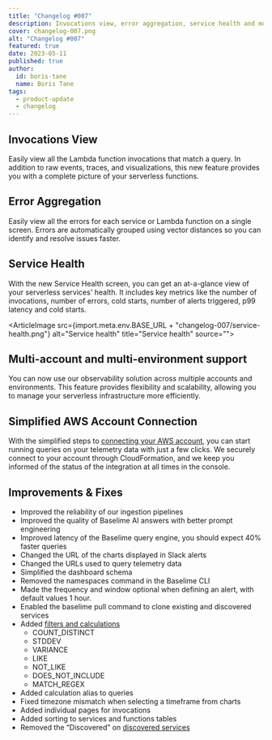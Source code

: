 ```yaml
---
title: "Changelog #007"
description: Invocations view, error aggregation, service health and much more... 
cover: changelog-007.png
alt: "Changelog #007"
featured: true
date: 2023-05-11
published: true
author:
  id: boris-tane
  name: Boris Tane
tags: 
  - product-update
  - changelog
---
```


## Invocations View

Easily view all the Lambda function invocations that match a query. In addition to raw events, traces, and visualizations, this new feature provides you with a complete picture of your serverless functions.

## Error Aggregation

Easily view all the errors for each service or Lambda function on a single screen. Errors are automatically grouped using vector distances so you can identify and resolve issues faster.

## Service Health

With the new Service Health screen, you can get an at-a-glance view of your serverless services' health. It includes key metrics like the number of invocations, number of errors, cold starts, number of alerts triggered, p99 latency and cold starts.

<ArticleImage   src={import.meta.env.BASE_URL + "changelog-007/service-health.png"}  alt="Service health" title="Service health" source="">
</ArticleImage>

## **Multi-account and multi-environment support**

You can now use our observability solution across multiple accounts and environments. This feature provides flexibility and scalability, allowing you to manage your serverless infrastructure more efficiently.

## ****Simplified AWS Account Connection****

With the simplified steps to [connecting your AWS account](https://baselime.io/docs/quick-start/#step-3-connect-your-aws-account), you can start running queries on your telemetry data with just a few clicks. We securely connect to your account through CloudFormation, and we keep you informed of the status of the integration at all times in the console.

## Improvements & Fixes

- Improved the reliability of our ingestion pipelines
- Improved the quality of Baselime AI answers with better prompt engineering
- Improved latency of the Baselime query engine, you should expect 40% faster queries
- Changed the URL of the charts displayed in Slack alerts
- Changed the URLs used to query telemetry data
- Simplified the dashboard schema
- Removed the namespaces command in the Baselime CLI
- Made the frequency and window optional when defining an alert, with default values 1 hour.
- Enabled the baselime pull command to clone existing and discovered services
- Added [filters and calculations](https://baselime.io/docs/observability-reference-language/reference/queries/#filters-optional)
    - COUNT_DISTINCT
    - STDDEV
    - VARIANCE
    - LIKE
    - NOT_LIKE
    - DOES_NOT_INCLUDE
    - MATCH_REGEX
- Added calculation alias to queries
- Fixed timezone mismatch when selecting a timeframe from charts
- Added individual pages for invocations
- Added sorting to services and functions tables
- Removed the “Discovered” on [discovered services](https://baselime.io/docs/analysing-data/service-discovery/#discovering-services)
